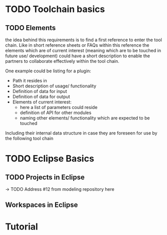 = TODO Toolchain basics =
== TODO Elements ==
the idea behind this requirements is to find a first reference to enter the tool chain. Like in short reference sheets or FAQs within this reference the elements which are of current interest (meaning which are to be touched in future use/ development) could have a short description to enable the partners to collaborate effectively within the tool chain.

One example could be listing for a plugin:
* Path it resides in
* Short description of usage/ functionality
* Definition of data for input
* Definition of data for output
* Elements of current interest:
** here a list of parameters could reside
** definition of API for other modules
** naming other elements/ functionality which are expected to be touched
Including their internal data structure in case they are foreseen for use by the following tool chain

= TODO Eclipse Basics =

== TODO Projects in Eclipse ==

-> TODO Address #12 from modeling repository here

== Workspaces in Eclipse ==

= Tutorial =
